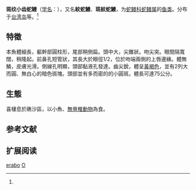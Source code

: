 {{Speciesbox
| name = 斑纹小齿蛇鳗
| status = 
| status_system = 
| image = MongaradoshiAll.jpg
| genus = Ophichthus
| species = erabo
| authority = Jordan et Snyder, 1901<ref name='id5730'>{{cite web| url =http://www.bioinfo.cn/db05/BjdwSpecies.php?action=view&id=5730| title =斑纹小齿蛇鳗| work =中国动物物种编目数据库| publisher =中国科学院微生物研究所| author =中国科学院动物研究所| accessdate =2009-04-11| deadurl =yes| archiveurl =https://web.archive.org/web/20160305060346/http://www.bioinfo.cn/db05/BjdwSpecies.php?action=view&id=5730| archivedate =2016-03-05}}</ref>
| synonyms = *''Microdonophis erabo''<br /><small>Jordan & Snyder, 1901</small>
*''Microdonophis fowleri''<br /><small>Jordan & Evermann, 1903</small>
*''Ophichthus fowleri''<br /><small>Jordan & Evermann, 1903</small>
}}

'''斑纹小齿蛇鳗'''（[[学名|学名]]：{{lang|la|''Ophichthus erabo''}}），又名'''紋蛇鰻'''、'''斑紋蛇鰻'''，为[[蛇鳗科|蛇鳗科]][[蛇鳗属|蛇鳗属]]的[[鱼类|鱼类]]。分布于[[台湾岛|台湾岛]]等。<ref name='id5730'/>

==特徵==
本魚體細長，軀幹部圓柱形，尾部稍側扁。頭中大，尖錐狀。吻尖突。眼間隔寬闊，稍隆起。前鼻孔短管狀，其長大於眼徑1/2，位於吻端兩側的上唇邊緣。體無鱗，皮膚光滑。側線孔明顯，頭部黏液孔發達。齒尖銳，體呈[[黃褐色|黃褐色]]，並有2列大而圓、無白心的暗色斑塊。頭部並有多而密的的小圓斑。體長可達75公分。

==生態==
喜棲息於礁沙區，以小魚、[[無脊椎動物|無脊椎動物]]為食。

== 参考文献 ==
{{reflist}}

== 扩展阅读 ==
{{refbegin}}
{{wikispecies-inline|Ophichthus erabo|斑纹小齿蛇鳗}}
{{refend}}
{{Taxonbar|from=Q3018978}}

[[Category:蛇鳗属|erabo]]
[[Category:1901年描述的鱼类|O]]


{{鱼类小作品}}